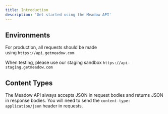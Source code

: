 ```yaml
---
title: Introduction
description: 'Get started using the Meadow API'
---
```


## Environments

For production, all requests should be made using `https://api.getmeadow.com`

When testing, please use our staging sandbox `https://api-staging.getmeadow.com`

## Content Types

The Meadow API always accepts JSON in request bodies and returns JSON in response bodies. You will need to send the `content-type: application/json` header in requests.
